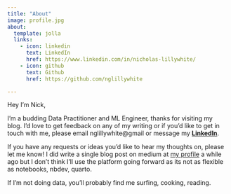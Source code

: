 ```yaml
---
title: "About"
image: profile.jpg
about:
  template: jolla
  links:
    - icon: linkedin
      text: LinkedIn
      href: https://www.linkedin.com/in/nicholas-lillywhite/
    - icon: github
      text: Github
      href: https://github.com/nglillywhite

---
```


Hey I'm Nick,

I'm a budding Data Practitioner and ML Engineer, thanks for visiting my blog. I'd love to get feedback on any of my writing or if you'd like to get in touch with me, please email nglillywhite@gmail or message my **[LinkedIn](https://www.linkedin.com/in/nicholas-lillywhite/)**.

If you have any requests or ideas you'd like to hear my thoughts on, please let me know! I did write a single blog post on medium at [my profile](https://medium.com/@nglillywhite) a while ago but I don't think I'll use the platform going forward as its not as flexible as notebooks, nbdev, quarto.

If I'm not doing data, you'll probably find me surfing, cooking, reading.
